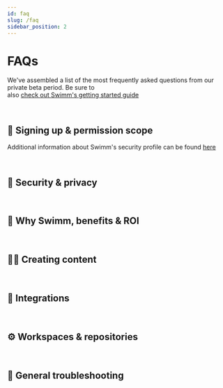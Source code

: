 ```yaml
---
id: faq
slug: /faq
sidebar_position: 2
---
```



# FAQs

We've assembled a list of the most frequently asked questions from our private
beta period. Be sure to<br/> also [check out Swimm's getting started guide](/getting-started-guide)

<p>&nbsp;</p>

## 🪪 Signing up & permission scope

Additional information about Swimm's security profile can be found <a href="/security/">here</a>

<FrequentQuestions Category="SignUpAndPermissions" />
<p>&nbsp;</p>

## 🔐 Security & privacy

<FrequentQuestions Category="Security" />
<p>&nbsp;</p>

## 💎 Why Swimm, benefits & ROI

<FrequentQuestions Category="SwimmValue" />
<p>&nbsp;</p>

## 👩‍💻 Creating content

<FrequentQuestions Category="Creating" />
<p>&nbsp;</p>

## 🧩 Integrations

<FrequentQuestions Category="Integration" />
<p>&nbsp;</p>

## ⚙️ Workspaces & repositories

<FrequentQuestions Category="Workspaces" />
<p>&nbsp;</p>

## 🔧 General troubleshooting

<FrequentQuestions Category="Troubleshooting" />
